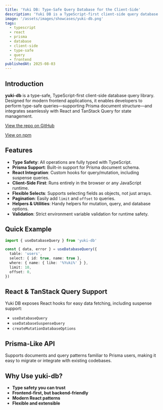 ```yaml
---
title: 'Yuki DB: Type-Safe Query Database for the Client-Side'
description: 'Yuki DB is a TypeScript-first client-side query database providing type-safe operations, Prisma support, and React integration. Learn about its features, setup, and usage.'
image: '/assets/images/showcases/yuki-db.png'
tags:
  - typescript
  - react
  - prisma
  - database
  - client-side
  - type-safe
  - query
  - frontend
publishedAt: 2025-08-03
---
```


## Introduction

**yuki-db** is a type-safe, TypeScript-first client-side database query library. Designed for modern frontend applications, it enables developers to perform type-safe queries—supporting Prisma document structure—and integrates seamlessly with React and TanStack Query for state management.

[View the repo on GitHub](https://github.com/tiesen243/yuki-db)

[View on npm](https://npmjs.com/package/yuki-db)

## Features

- **Type Safety**: All operations are fully typed with TypeScript.
- **Prisma Support**: Built-in support for Prisma document schema.
- **React Integration**: Custom hooks for query/mutation, including suspense queries.
- **Client-Side First**: Runs entirely in the browser or any JavaScript runtime.
- **Flexible Selects**: Supports selecting fields as objects, not just arrays.
- **Pagination**: Easily add `limit` and `offset` to queries.
- **Helpers & Utilities**: Handy helpers for mutation, query, and database options.
- **Validation**: Strict environment variable validation for runtime safety.

## Quick Example

```typescript
import { useDatabaseQuery } from 'yuki-db'

const { data, error } = useDatabaseQuery({
  table: 'users',
  select: { id: true, name: true },
  where: { name: { like: '%Yuki%' } },
  limit: 10,
  offset: 0,
})
```

## React & TanStack Query Support

Yuki DB exposes React hooks for easy data fetching, including suspense support:

- `useDatabaseQuery`
- `useDatabaseSuspenseQuery`
- `createMutationDatabaseOptions`

## Prisma-Like API

Supports documents and query patterns familiar to Prisma users, making it easy to migrate or integrate with existing codebases.

## Why Use yuki-db?

- **Type safety you can trust**
- **Frontend-first, but backend-friendly**
- **Modern React patterns**
- **Flexible and extensible**
